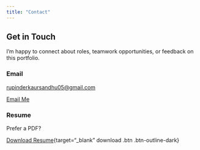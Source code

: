 ```yaml
---
title: "Contact"
---
```


::: {.contact-hero}
# Get in Touch {.fw-bold}
I’m happy to connect about roles, teamwork opportunities, or feedback on this portfolio.
:::

::: {.row .g-4 .mt-1}
::: {.col-md-6}
::: {.card-gradient .p-4 .h-100}
### Email {.fw-semibold .mb-3}
[rupinderkaursandhu05@gmail.com](mailto:rupinderkaursandhu05@gmail.com)

[Email Me](mailto:rupinderkaursandhu05@gmail.com?subject=Hello%20Rupinder){.btn .btn-gradient}
:::
:::
::: {.col-md-6}
::: {.card-gradient .p-4 .h-100}
### Resume {.fw-semibold .mb-3}
Prefer a PDF?

[Download Resume](assets/pdf/rupinder_kaur_resume.pdf){target="_blank" download .btn .btn-outline-dark}
:::
:::
:::
